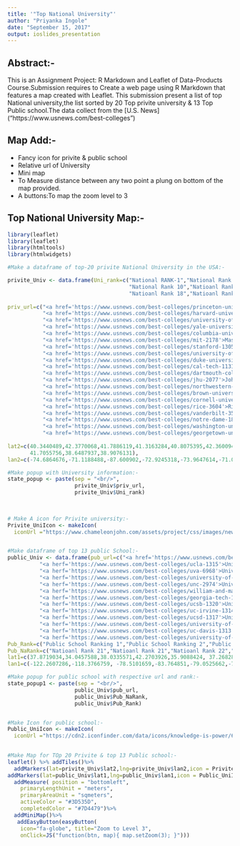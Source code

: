 ---
title: '"Top National University"'
author: "Priyanka Ingole"
date: "September 15, 2017"
output: ioslides_presentation
---
## Abstract:-

This is an Assignment Project: R Markdown and Leaflet of Data-Products Course.Submission requires to Create a web page using R Markdown that features a map created with Leaflet.
This submission present a list of top National university,the list sorted by 20 Top privite university & 13 Top Public school.The data collect from the [U.S. News] ("https://www.usnews.com/best-colleges")

## Map Add:-  
- Fancy icon for privite & public school  
- Relative url of University  
- Mini map  
- To Measure distance between any two point a plung on bottom of the map provided.  
- A buttons:To map the zoom level to 3

## Top National University Map:-

```{r, echo=FALSE}
library(leaflet)
library(leaflet)
library(htmltools)
library(htmlwidgets)

#Make a dataframe of top-20 privite National University in the USA:-

privite_Univ <- data.frame(Uni_rank=c("National RANK-1","National Rank 2"," NatiOnal Rank 3","National Rank 4","National Rank 5","Nationl Rank 6","National Rank 7","National Rank 8","National Rank 9",
                                      "National Rank 10","Natioanl Rank 11","Natioanl Rank 12","National Rank 13","National Rank 14","National Rank 15","Natioanal Rank 16","Natioal Rank 17",
                                      "Natioanl Rank 18","Natioanl Rank 19","Natioanl Rank 20"), 
              
priv_url=c("<a href='https://www.usnews.com/best-colleges/princeton-university-2627'>Princetone University</a>",
           "<a href='https://www.usnews.com/best-colleges/harvard-university-2155'>Harvard University</a>",
           "<a href='https://www.usnews.com/best-colleges/university-of-chicago-1774'>University of Chicago</a>",
           "<a href='https://www.usnews.com/best-colleges/yale-university-1426'>Yale University</a>",
           "<a href='https://www.usnews.com/best-colleges/columbia-university-2707'>Columbia University</a>",
           "<a href='https://www.usnews.com/best-colleges/mit-2178'>Massachusetts ins.of tech MIT</a>",
           "<a href='https://www.usnews.com/best-colleges/stanford-1305'>Stanford University Stanford CA</a>",
           "<a href='https://www.usnews.com/best-colleges/university-of-pennsylvania-3378'>Uni.Pennsylvania Philadelphia PA</a>",
           "<a href='https://www.usnews.com/best-colleges/duke-university-2920'>Duke University</a>",
           "<a href='https://www.usnews.com/best-colleges/cal-tech-1131'>California Institute of Technology pasadena CA</a>",
           "<a href='https://www.usnews.com/best-colleges/dartmouth-college-2573'>Dartmouth College Hanover NH</a>",
           "<a href='https://www.usnews.com/best-colleges/jhu-2077'>Johns Hopkins University</a>",
           "<a href='https://www.usnews.com/best-colleges/northwestern-1739'>Northwestern University Evanston IL</a>",
           "<a href='https://www.usnews.com/best-colleges/brown-university-3401'>Brown University Providence RI</a>",
           "<a href='https://www.usnews.com/best-colleges/cornell-university-2711'>Cornell University Ithaca NY</a>",
           "<a href='https://www.usnews.com/best-colleges/rice-3604'>Rice University Houston TX</a>",
           "<a href='https://www.usnews.com/best-colleges/vanderbilt-3535'>Vanderbilt University Nashville TN</a>",
           "<a href='https://www.usnews.com/best-colleges/notre-dame-1840'>University of Nortre Dame Notre IN</a>",
           "<a href='https://www.usnews.com/best-colleges/washington-university-st-louis-2520'>Washington University in st.Louis st Louis MO</a>",
           "<a href='https://www.usnews.com/best-colleges/georgetown-university-1445'>Geogetown University Washington DC</a>"),
              
lat2=c(40.3440489,42.3770068,41.7886119,41.3163284,40.8075395,42.3600949,37.4274787,39.9522229,36.0014301,34.137662,43.7044445,39.3299054,42.0564634,41.8267758,42.4534531,29.7173987,36.1447077,
       41.7055756,38.6487937,38.9076131),
lan2=c(-74.6864676,-71.1188488,-87.600902,-72.9245318,-73.9647614,-71.0963487,-122.1719077,-75.1954024,-78.9404173,-118.1274577,-72.2908822,-76.6227064,-87.6774557,-71.4047369,-76.4756914,-95.4040199,-86.8048438       ,-86.2375275,-90.3129849,-77.0744472))

#Make popup with University information:-
state_popup <- paste(sep = "<br/>",
                     privite_Univ$priv_url,
                     privite_Univ$Uni_rank)
                  
                     

# Make A icon for Privite university:-
Privite_UniIcon <- makeIcon(
  iconUrl ="https://www.chameleonjohn.com/assets/project/css/images/new/icons/college-icon.png", iconWidth = 31*215/230, iconHeight = 31,iconAnchorX = 31*215/230/2, iconAnchorY = 16)


#Make dataframe of top 13 public School:-
public_Univ <- data.frame(pub_url=c("<a href='https://www.usnews.com/best-colleges/uc-berkeley-1312'>University of California Berkeley CA</a>",
          "<a herf='https://www.usnews.com/best-colleges/ucla-1315'>University of California Los Angeles CA</a>",
          "<a herf='https://www.usnews.com/best-colleges/uva-6968'>University of Virginia Charlottesville VA</a>",
          "<a herf='https://www.usnews.com/best-colleges/university-of-michigan-9092'>University of Michigan Ann Arbor Ann Arbor MI </a>",
          "<a herf='https://www.usnews.com/best-colleges/unc-2974'>University of North Carolina Chapel Hill Chapel Hill NC</a>",
          "<a herf='https://www.usnews.com/best-colleges/william-and-mary-3705'>College of William & Mary Williamsburg VA</a>",
          "<a herf='https://www.usnews.com/best-colleges/georgia-tech-1569'>Georgia Institute of Technology Atlanta GA</a>",
          "<a herf='https://www.usnews.com/best-colleges/ucsb-1320'>University of California Santa Barbara Santa Barbara CA </a>",
          "<a herf='https://www.usnews.com/best-colleges/uc-irvine-1314'>University of California Irvine CA</a>",
          "<a herf='https://www.usnews.com/best-colleges/ucsd-1317'>University of California San Diego La Jolla CA </a>",
          "<a herf='https://www.usnews.com/best-colleges/university-of-florida-1535'>University of Florida Gainesville FL </a>",
          "<a herf='https://www.usnews.com/best-colleges/uc-davis-1313'>University of California Davis Davis CA </a>",
          "<a herf='https://www.usnews.com/best-colleges/university-of-wisconsin-3895'>University of Wisconsin Madison Madison WI </a>"),
Pub_Rank=c("Public School Ranking 1","Public School Ranking 2","Public School Ranking 3","Public School Ranking 4","Public School Ranking 5","Public School Ranking 6","Public School Ranking 7","Public School      Ranking 8","Public School Ranking 9","Public School Ranking 10","Public School Ranking 11","Public School Ranking 12","Public School Ranking 13"),
Pub_NaRank=c("Natioanl Rank 21","Natioanl Rank 21","Natioanl Rank 22","Natioanl Rank 28","Natioanl Rank 30","Natioanl Rank 32","Natioanl Rank 34","Natioanl Rank 37","Natioanl Rank 42","Natioanl Rank               42","Natioanl Rank 42","Natioanl Rank 46","Natioanl Rank 46"),
lat1=c(37.8719034,34.0457588,38.0335571,42.2703926,35.9088424, 37.2682806,33.7756222,34.4147942,33.6501074,32.8785627,29.6436371,38.5545033,43.1056522),
lan1=c(-122.2607286,-118.3766759, -78.5101659,-83.764851,-79.0525662,-76.7135734,-84.3984737,-119.8473497,-117.8380229, -117.2422263,-82.3571189,-121.6848654,-89.4551045))

#Make popup for public school with respective url and rank:-
state_popup1 <- paste(sep = "<br/>",
                     public_Univ$pub_url,
                     public_Univ$Pub_NaRank,
                     public_Univ$Pub_Rank)


#Make Icon for public school:-
Public_UniIcon <- makeIcon(
  iconUrl ="https://cdn2.iconfinder.com/data/icons/knowledge-is-power/60/library-512.png",iconWidth = 31*215/230, iconHeight = 31,iconAnchorX = 31*215/230/2, iconAnchorY = 16)

  
#Make Map for TOp 20 Privite & top 13 Public school:-
leaflet() %>% addTiles()%>%
  addMarkers(lat=privite_Univ$lat2,lng=privite_Univ$lan2,icon = Privite_UniIcon,popup=state_popup)%>%
addMarkers(lat=public_Univ$lat1,lng=public_Univ$lan1,icon = Public_UniIcon,popup=state_popup1)%>%
  addMeasure( position = "bottomleft",
    primaryLengthUnit = "meters",
    primaryAreaUnit = "sqmeters",
    activeColor = "#3D535D",
    completedColor = "#7D4479")%>%
  addMiniMap()%>%
   addEasyButton(easyButton(
    icon="fa-globe", title="Zoom to Level 3",
    onClick=JS("function(btn, map){ map.setZoom(3); }")))

```
